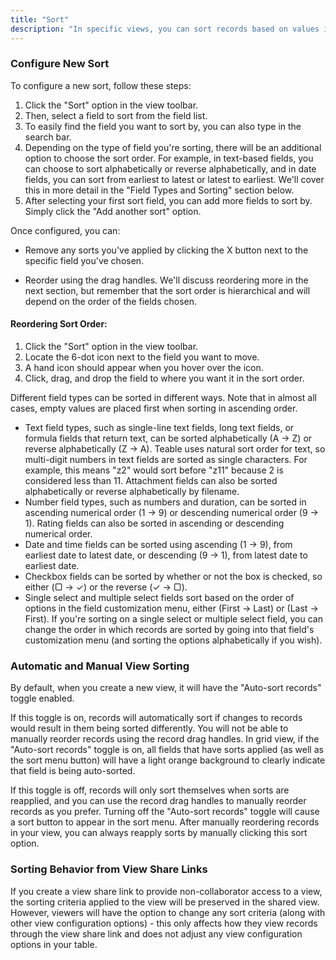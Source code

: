 ```yaml
---
title: "Sort"
description: "In specific views, you can sort records based on values in particular fields to display them in a specific order. Sorting records in one view does not affect the order of records in other views—sorting only applies to the view you are currently viewing."
---
```


### Configure New Sort

To configure a new sort, follow these steps:

1. Click the "Sort" option in the view toolbar.
2. Then, select a field to sort from the field list.
3. To easily find the field you want to sort by, you can also type in the search bar.
4. Depending on the type of field you're sorting, there will be an additional option to choose the sort order. For example, in text-based fields, you can choose to sort alphabetically or reverse alphabetically, and in date fields, you can sort from earliest to latest or latest to earliest. We'll cover this in more detail in the "Field Types and Sorting" section below.
5. After selecting your first sort field, you can add more fields to sort by. Simply click the "Add another sort" option.

Once configured, you can:

* Remove any sorts you've applied by clicking the X button next to the specific field you've chosen.

* Reorder using the drag handles. We'll discuss reordering more in the next section, but remember that the sort order is hierarchical and will depend on the order of the fields chosen.

#### Reordering Sort Order:

1. Click the "Sort" option in the view toolbar.
2. Locate the 6-dot icon next to the field you want to move.
3. A hand icon should appear when you hover over the icon.
4. Click, drag, and drop the field to where you want it in the sort order.

Different field types can be sorted in different ways. Note that in almost all cases, empty values are placed first when sorting in ascending order.

* Text field types, such as single-line text fields, long text fields, or formula fields that return text, can be sorted alphabetically (A → Z) or reverse alphabetically (Z → A). Teable uses natural sort order for text, so multi-digit numbers in text fields are sorted as single characters. For example, this means "z2" would sort before "z11" because 2 is considered less than 11. Attachment fields can also be sorted alphabetically or reverse alphabetically by filename.
* Number field types, such as numbers and duration, can be sorted in ascending numerical order (1 → 9) or descending numerical order (9 → 1). Rating fields can also be sorted in ascending or descending numerical order.
* Date and time fields can be sorted using ascending (1 → 9), from earliest date to latest date, or descending (9 → 1), from latest date to earliest date.
* Checkbox fields can be sorted by whether or not the box is checked, so either (▢ → ✓) or the reverse (✓ → ▢).
* Single select and multiple select fields sort based on the order of options in the field customization menu, either (First → Last) or (Last → First). If you're sorting on a single select or multiple select field, you can change the order in which records are sorted by going into that field's customization menu (and sorting the options alphabetically if you wish).

### Automatic and Manual View Sorting

By default, when you create a new view, it will have the "Auto-sort records" toggle enabled.

If this toggle is on, records will automatically sort if changes to records would result in them being sorted differently. You will not be able to manually reorder records using the record drag handles. In grid view, if the "Auto-sort records" toggle is on, all fields that have sorts applied (as well as the sort menu button) will have a light orange background to clearly indicate that field is being auto-sorted.

If this toggle is off, records will only sort themselves when sorts are reapplied, and you can use the record drag handles to manually reorder records as you prefer. Turning off the "Auto-sort records" toggle will cause a sort button to appear in the sort menu. After manually reordering records in your view, you can always reapply sorts by manually clicking this sort option.

### Sorting Behavior from View Share Links

If you create a view share link to provide non-collaborator access to a view, the sorting criteria applied to the view will be preserved in the shared view. However, viewers will have the option to change any sort criteria (along with other view configuration options) - this only affects how they view records through the view share link and does not adjust any view configuration options in your table.

